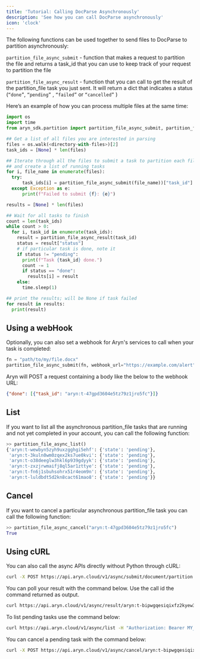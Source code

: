 ```yaml
---
title: 'Tutorial: Calling DocParse Asynchronously'
description: 'See how you can call DocParse asynchronously'
icon: 'clock'
---
```


The following functions can be used together to send files to DocParse to partition asynchronously:  

`partition_file_async_submit` - function that makes a request to partition the file and returns a task_id that you can use to keep track of your request to partition the file

`partition_file_async_result` - function that you can call to get the result of the partition_file task you just sent. It will return a dict that indicates a status (`“done”`, `“pending”` , `“failed”` or `“cancelled”` )

Here’s an example of how you can process multiple files at the same time:

```python
import os
import time
from aryn_sdk.partition import partition_file_async_submit, partition_file_async_result

## Get a list of all files you are interested in parsing
files = os.walk(<directory-with-files>)[2]
task_ids = [None] * len(files)

## Iterate through all the files to submit a task to partition each file
## and create a list of running tasks
for i, file_name in enumerate(files):
  try:
      task_ids[i] = partition_file_async_submit(file_name))["task_id"]
  except Exception as e:
      print(f"Failed to submit {f}: {e}")

results = [None] * len(files)

## Wait for all tasks to finish
count = len(task_ids)
while count > 0:
  for i, task_id in enumerate(task_ids):
    result = partition_file_async_result(task_id)
    status = result["status"]
    # if particular task is done, note it
    if status != "pending":
      print(f"Task {task_id} done.")
      count -= 1
      if status == "done":
        results[i] = result
    else:
      time.sleep(1)

## print the results; will be None if task failed
for result in results:
  print(result)
```

## Using a webHook

Optionally, you can also set a webhook for Aryn's services to call when your task is completed:

```python
fn = "path/to/my/file.docx"
partition_file_async_submit(fn, webhook_url="https://example.com/alert")
```

Aryn will POST a request containing a body like the below to the webhook URL:

```json
{"done": [{"task_id": "aryn:t-47gpd3604e5tz79z1jro5fc"}]}
```

## List

If you want to list all the asynchronous partition_file tasks that are running and not yet completed in your account, you can call the following function:

```python
>> partition_file_async_list()
{'aryn:t-wewbyn5zyh9uxzgghgi5ehf': {'state': 'pending'},
 'aryn:t-3kuln0wm0zqex2ks7ue0kvi': {'state': 'pending'},
 'aryn:t-o38deeglw3hkl6p939gdyyk': {'state': 'pending'},
 'aryn:t-zxzjrwmaifj8ql5ar1zttye': {'state': 'pending'},
 'aryn:t-fn6j1sbuhsohrx51r4eom9n': {'state': 'pending'},
 'aryn:t-luldbdt5d2kn8cact61mao8': {'state': 'pending'}}
```

## Cancel

If you want to cancel a particular asynchronous partition_file task you can call the following function: 

```python
>> partition_file_async_cancel("aryn:t-47gpd3604e5tz79z1jro5fc")
True
```

## Using cURL

You can also call the async APIs directly without Python through cURL:

```bash
curl -X POST https://api.aryn.cloud/v1/async/submit/document/partition -F "file=@path/to/file.pdf" -F 'options={"use_ocr": true}' -H "Authorization: Bearer MY_ARYN_API_KEY"
```

You can poll your result with the command below. Use the call id the command returned as output.

```bash
curl https://api.aryn.cloud/v1/async/result/aryn:t-bipwgqesiqixfz2kyew3j8d -H "Authorization: Bearer MY_ARYN_API_KEY"
```

To list pending tasks use the command below:

```bash
curl https://api.aryn.cloud/v1/async/list -H "Authorization: Bearer MY_ARYN_API_KEY"
```

You can cancel a pending task with the command below:

```bash
curl -X POST https://api.aryn.cloud/v1/async/cancel/aryn:t-bipwgqesiqixfz2kyew3j8d -H "Authorization: Bearer MY_ARYN_API_KEY"
```
